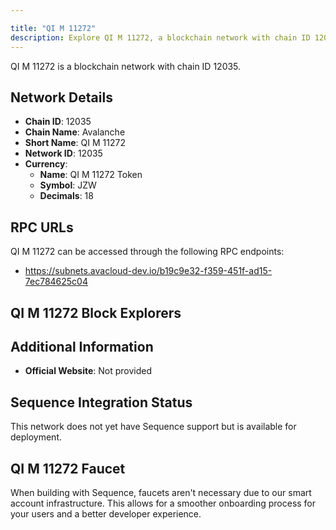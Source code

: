 ```yaml
---

title: "QI M 11272"
description: Explore QI M 11272, a blockchain network with chain ID 12035. Learn about its native currency, QI M 11272 Token, and how to interact with the network.
---
```




QI M 11272 is a blockchain network with chain ID 12035.

## Network Details

- **Chain ID**: 12035
- **Chain Name**: Avalanche
- **Short Name**: QI M 11272
- **Network ID**: 12035
- **Currency**: 
  - **Name**: QI M 11272 Token
  - **Symbol**: JZW
  - **Decimals**: 18

## RPC URLs

QI M 11272 can be accessed through the following RPC endpoints:

- https://subnets.avacloud-dev.io/b19c9e32-f359-451f-ad15-7ec784625c04

## QI M 11272 Block Explorers



## Additional Information

- **Official Website**: Not provided

## Sequence Integration Status

This network does not yet have Sequence support but is available for deployment.

## QI M 11272 Faucet

When building with Sequence, faucets aren't necessary due to our smart account infrastructure. This allows for a smoother onboarding process for your users and a better developer experience.

